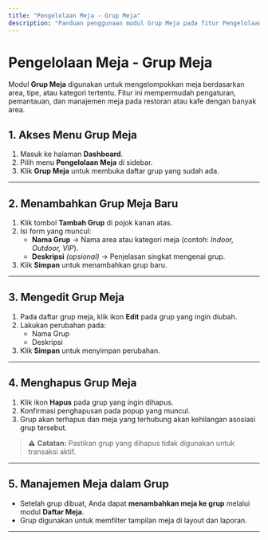 ```yaml
---
title: "Pengelolaan Meja - Grup Meja"
description: "Panduan penggunaan modul Grup Meja pada fitur Pengelolaan Meja untuk mengatur kelompok meja dalam sistem POS Tantri."
---
```


# Pengelolaan Meja - Grup Meja

Modul **Grup Meja** digunakan untuk mengelompokkan meja berdasarkan area, tipe, atau kategori tertentu. Fitur ini mempermudah pengaturan, pemantauan, dan manajemen meja pada restoran atau kafe dengan banyak area.

## 1. Akses Menu Grup Meja

1. Masuk ke halaman **Dashboard**.
2. Pilih menu **Pengelolaan Meja** di sidebar.
3. Klik **Grup Meja** untuk membuka daftar grup yang sudah ada.

---

## 2. Menambahkan Grup Meja Baru

1. Klik tombol **Tambah Grup** di pojok kanan atas.
2. Isi form yang muncul:
   - **Nama Grup** → Nama area atau kategori meja (contoh: _Indoor, Outdoor, VIP_).
   - **Deskripsi** _(opsional)_ → Penjelasan singkat mengenai grup.
3. Klik **Simpan** untuk menambahkan grup baru.

---

## 3. Mengedit Grup Meja

1. Pada daftar grup meja, klik ikon **Edit** pada grup yang ingin diubah.
2. Lakukan perubahan pada:
   - Nama Grup
   - Deskripsi
3. Klik **Simpan** untuk menyimpan perubahan.

---

## 4. Menghapus Grup Meja

1. Klik ikon **Hapus** pada grup yang ingin dihapus.
2. Konfirmasi penghapusan pada popup yang muncul.
3. Grup akan terhapus dan meja yang terhubung akan kehilangan asosiasi grup tersebut.

> ⚠️ **Catatan:** Pastikan grup yang dihapus tidak digunakan untuk transaksi aktif.

---

## 5. Manajemen Meja dalam Grup

- Setelah grup dibuat, Anda dapat **menambahkan meja ke grup** melalui modul **Daftar Meja**.
- Grup digunakan untuk memfilter tampilan meja di layout dan laporan.

---
